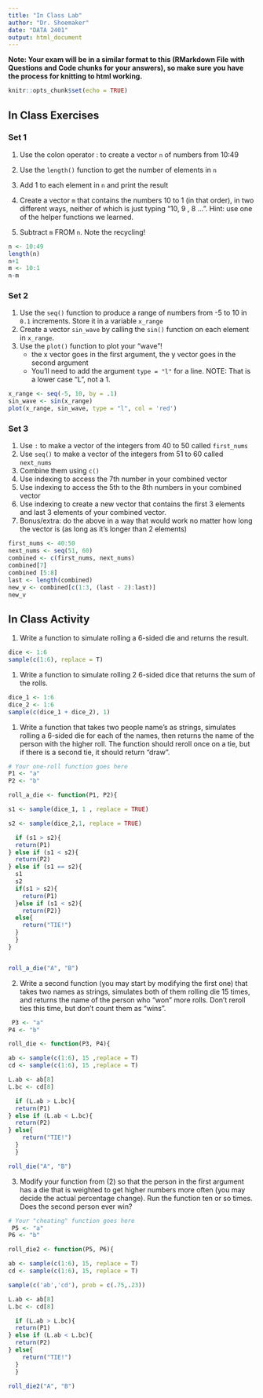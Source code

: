 ```yaml
---
title: "In Class Lab"
author: "Dr. Shoemaker"
date: "DATA 2401"
output: html_document
---
```

**Note: Your exam will be in a similar format to this (RMarkdown File with Questions and Code chunks for your answers), so make sure you have the process for knitting to html working.** 

```r
knitr::opts_chunk$set(echo = TRUE)
```

## In Class Exercises

### Set 1 

1. Use the colon operator : to create a vector `n` of numbers from 10:49
2. Use the `length()` function to get the number of elements in `n`
3. Add 1 to each element in `n` and print the result
4. Create a vector `m` that contains the numbers 10 to 1 (in that order), in two different ways, neither of which is just typing "10, 9 , 8 ...".  Hint: use one of the helper functions we learned.

5. Subtract `m` FROM `n`. Note the recycling!

```r
n <- 10:49
length(n)
n+1
m <- 10:1
n-m
```

### Set 2 

1. Use the `seq()` function to produce a range of numbers from -5 to 10 in `0.1` increments. Store it in a variable `x_range`
2. Create a vector `sin_wave` by calling the `sin()` function on each element in `x_range`.
3. Use the `plot()` function to plot your "wave"!
     + the x vector goes in the first argument, the y vector goes in the second argument
     + You'll need to add the argument `type = "l"` for a line. NOTE: That is a lower case "L", not a 1. 

```r
x_range <- seq(-5, 10, by = .1)
sin_wave <- sin(x_range)
plot(x_range, sin_wave, type = "l", col = 'red')
```

### Set 3 

1. Use `:` to make a vector of the integers from 40 to 50 called `first_nums`
2. Use `seq()` to make a vector of the integers from 51 to 60 called `next_nums`
3. Combine them using `c()`
4. Use indexing to access the 7th number in your combined vector
5. Use indexing to access the 5th to the 8th numbers in your combined vector
6. Use indexing to create a new vector that contains the first 3 elements and last 3 elements of your combined vector. 
7. Bonus/extra: do the above in a way that would work no matter how long the vector is (as long as it's longer than 2 elements)

```r
first_nums <- 40:50
next_nums <- seq(51, 60)
combined <- c(first_nums, next_nums)
combined[7]
combined [5:8]
last <- length(combined)
new_v <- combined[c(1:3, (last - 2):last)] 
new_v
```

## In Class Activity

1. Write a function to simulate rolling a 6-sided die and returns the result.

```r
dice <- 1:6
sample(c(1:6), replace = T)
```



1. Write a function to simulate rolling 2 6-sided dice that returns the sum of the rolls. 

```r
dice_1 <- 1:6
dice_2 <- 1:6
sample(c(dice_1 + dice_2), 1)

```


1. Write a function that takes two people name's as strings, simulates rolling a 6-sided die for each of the names, then returns the name of the person with the higher roll. The function should reroll once on a tie, but if there is a second tie, it should return "draw". 

```r
# Your one-roll function goes here
P1 <- "a"
P2 <- "b"

roll_a_die <- function(P1, P2){

s1 <- sample(dice_1, 1 , replace = TRUE)

s2 <- sample(dice_2,1, replace = TRUE)

  if (s1 > s2){
  return(P1)
} else if (s1 < s2){
  return(P2)
} else if (s1 == s2){
  s1
  s2
  if(s1 > s2){
    return(P1)
  }else if (s1 < s2){
    return(P2)}
  else{
    return("TIE!")
  }
  }
}


roll_a_die("A", "B")

```


2. Write a second function (you may start by modifying the first one) that takes two names as strings, simulates both of them rolling die 15 times, and returns the name of the person who "won" more rolls. Don't reroll ties this time, but don't count them as "wins". 

```r
 P3 <- "a"
P4 <- "b"

roll_die <- function(P3, P4){

ab <- sample(c(1:6), 15 ,replace = T)
cd <- sample(c(1:6), 15 ,replace = T)

L.ab <- ab[8]
L.bc <- cd[8]

  if (L.ab > L.bc){
  return(P1)
} else if (L.ab < L.bc){
  return(P2)
} else{ 
    return("TIE!")
  }
  }

roll_die("A", "B")


```


3. Modify your function from (2) so that the person in the first argument has a die that is weighted to get higher numbers more often (you may decide the actual percentage change). Run the function ten or so times. Does the second person ever win?

```r
# Your "cheating" function goes here
 P5 <- "a"
P6 <- "b"

roll_die2 <- function(P5, P6){

ab <- sample(c(1:6), 15, replace = T)
cd <- sample(c(1:6), 15, replace = T)

sample(c('ab','cd'), prob = c(.75,.23))

L.ab <- ab[8]
L.bc <- cd[8]

  if (L.ab > L.bc){
  return(P1)
} else if (L.ab < L.bc){
  return(P2)
} else{ 
    return("TIE!")
  }
  }

roll_die2("A", "B")


```

